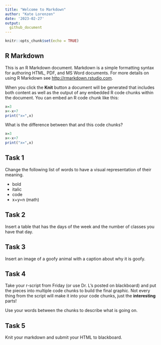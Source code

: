 ---
title: "Welcome to Markdown"
author: "Kate Lorenzen"
date: '2023-02-27'
output: 
  github_document
---

```{r setup, include=FALSE}
knitr::opts_chunk$set(echo = TRUE)
```

## R Markdown

This is an R Markdown document. Markdown is a simple formatting syntax for authoring HTML, PDF, and MS Word documents. For more details on using R Markdown see <http://rmarkdown.rstudio.com>.

When you click the **Knit** button a document will be generated that includes both content as well as the output of any embedded R code chunks within the document. You can embed an R code chunk like this:

```{r}
x=3
x<-x+7
print("x=",x)
```

What is the difference between that and this code chunks?
```{r echo=FALSE}
x=3
x<-x+7
print("x=",x)
```

## Task 1

Change the following list of words to have a visual representation of their meaning.

* bold
* italic
* code
* x+y=n (math)


## Task 2

Insert a table that has the days of the week and the number of classes you have that day.

## Task 3

Insert an image of a goofy animal with a caption about why it is goofy.

## Task 4

Take your r-script from Friday (or use Dr. L's posted on blackboard) and put the pieces into multiple code chunks to build the final graphic. Not every thing from the script will make it into your code chunks, just the **interesting** parts!

Use your words between the chunks to describe what is going on.

## Task 5 

Knit your markdown and submit your HTML to blackboard.